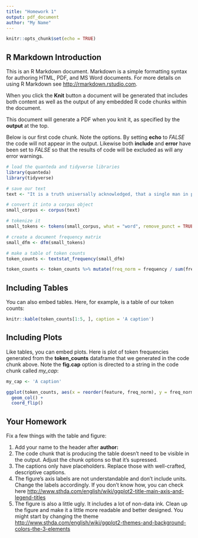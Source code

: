 ```yaml
---
title: "Homework 1"
output: pdf_document
author: "My Name"
---
```


```r
knitr::opts_chunk$set(echo = TRUE)
```

## R Markdown Introduction

This is an R Markdown document. Markdown is a simple formatting syntax for authoring HTML, PDF, and MS Word documents. For more details on using R Markdown see <http://rmarkdown.rstudio.com>.

When you click the **Knit** button a document will be generated that includes both content as well as the output of any embedded R code chunks within the document.

This document will generate a PDF when you knit it, as specified by the **output** at the top.

Below is our first code chunk. Note the options. By setting **echo** to *FALSE* the code will not appear in the output. Likewise both **include** and **error** have been set to *FALSE* so that the results of code will be excluded as will any error warnings.

```r
# load the quanteda and tidyverse libraries
library(quanteda)
library(tidyverse)

# save our text
text <- "It is a truth universally acknowledged, that a single man in possession of a good fortune, must be in want of a wife."

# convert it into a corpus object
small_corpus <- corpus(text)

# tokenize it
small_tokens <- tokens(small_corpus, what = "word", remove_punct = TRUE)

# create a document frequency matrix
small_dfm <- dfm(small_tokens)

# make a table of token counts
token_counts <- textstat_frequency(small_dfm)

token_counts <- token_counts %>% mutate(freq_norm = frequency / sum(frequency))

```

## Including Tables

You can also embed tables. Here, for example, is a table of our token counts:

```r
knitr::kable(token_counts[1:5, ], caption = 'A caption')
```

## Including Plots

Like tables, you can embed plots. Here is plot of token frequencies generated from the **token_counts** dataframe that we generated in the code chunk above. Note the **fig.cap** option is directed to a string in the code chunk called *my_cap*:
```r

my_cap <- 'A caption'

ggplot(token_counts, aes(x = reorder(feature, freq_norm), y = freq_norm)) +
  geom_col() +
  coord_flip()
```

## Your Homework

Fix a few things with the table and figure:

1. Add your name to the header after **author:**
2. The code chunk that is producing the table doesn't need to be visible in the output. Adjust the chunk options so that it's supressed.
3. The captions only have placeholders. Replace those with well-crafted, descriptive captions.
4. The figure's axis labels are not understandable and don't include units. Change the labels accordingly. If you don't know how, you can check here <http://www.sthda.com/english/wiki/ggplot2-title-main-axis-and-legend-titles>
5. The figure is also a little ugly. It includes a lot of non-data ink. Clean up the figure and make it a little more readable and better designed. You might start by changing the theme <http://www.sthda.com/english/wiki/ggplot2-themes-and-background-colors-the-3-elements>
